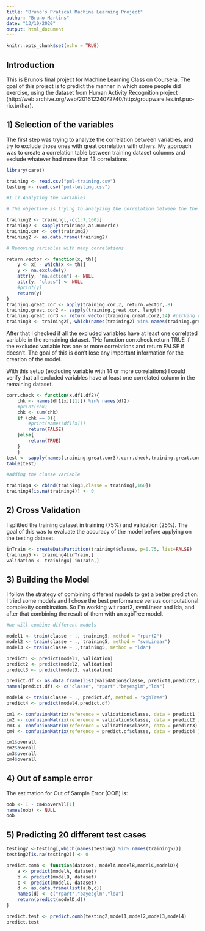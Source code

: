```yaml
---
title: "Bruno's Pratical Machine Learning Project"
author: "Bruno Martins"
date: "13/10/2020"
output: html_document
---
```


```r
knitr::opts_chunk$set(echo = TRUE)
```

## Introduction

This is Bruno's final project for Machine Learning Class on Coursera. The goal of this project is to predict the manner in which some people did exercise, using the dataset from Human Activity Recognition project (http://web.archive.org/web/20161224072740/http:/groupware.les.inf.puc-rio.br/har).

## 1) Selection of the variables

The first step was trying to analyze the correlation between variables, and try to exclude those ones with great correlation with others. My approach was to create a correlation table between training dataset columns and exclude whatever had more than 13 correlations.

```r
library(caret)

training <- read.csv("pml-training.csv")
testing <- read.csv("pml-testing.csv")

#1.1) Analyzing the variables

# The objective is trying to analyzing the correlation between the the sensor variables

training2 <- training[,-c(1:7,160)]
training2 <- sapply(training2,as.numeric)
training.cor <- cor(training2)
training2 <- as.data.frame(training2)

# Removing variables with many correlations

return.vector <- function(x, th){
    y <- x[ - which(x <= th)]
    y <- na.exclude(y)
    attr(y, "na.action") <- NULL
    attr(y, "class") <- NULL
    #print(y)
    return(y)
}
training.great.cor <- apply(training.cor,2, return.vector,.8)
training.great.cor2 <- sapply(training.great.cor, length)
training.great.cor3 <- return.vector(training.great.cor2,14) #picking variable with more than 14 correlations
training3 <- training2[,-which(names(training2) %in% names(training.great.cor3))] #excluding variables with more than 14 correlations
```

After that I checked if all the excluded variables have at least one correlated variable in the remaining dataset. THe function corr.check return TRUE if the excluded variable has one or more correlations and return FALSE if doesn't. The goal of this is don't lose any important information for the creation of the model.

With this setup (excluding variable with 14 or more correlations) I could verify that all excluded variables have at least one correlated column in the remaining dataset.

```r

corr.check <- function(x,df1,df2){
    chk <- names(df1[x][[1]]) %in% names(df2)
    #print(chk)
    chk <- sum(chk)
    if (chk == 0){
        #print(names(df1[x]))
        return(FALSE)
    }else{
        return(TRUE)
    }
    }
test <- sapply(names(training.great.cor3),corr.check,training.great.cor,training3)
table(test)

#adding the classe variable

training4 <- cbind(training3,classe = training[,160])
training4[is.na(training4)] <- 0

```

## 2) Cross Validation

I splitted the training dataset in training (75%) and validation (25%). The goal of this was to evaluate the accuracy of the model before applying on the testing dataset.

```r

inTrain <- createDataPartition(training4$classe, p=0.75, list=FALSE)
training5 <- training4[inTrain,]
validation <- training4[-inTrain,]

```

## 3) Building the Model

I follow the strategy of combining different models to get a better prediction. I tried some models and I chose the best performance versus computational complexity combination. So I'm working wit rpart2, svmLinear and lda, and after that combining the result of them with an xgbTree model.


```r
#we will combine different models

model1 <- train(classe ~ ., training5, method = "rpart2")
model2 <- train(classe ~ ., training5, method = "svmLinear")
model3 <- train(classe ~ .,training5, method = "lda")

predict1 <- predict(model1, validation)
predict2 <- predict(model2, validation)
predict3 <- predict(model3, validation)

predict.df <- as.data.frame(list(validation$classe, predict1,predict2,predict3))
names(predict.df) <- c("classe", "rpart","bayesglm","lda")

model4 <- train(classe ~ ., predict.df, method = "xgbTree")
predict4 <- predict(model4,predict.df)

cm1 <- confusionMatrix(reference = validation$classe, data = predict1 )
cm2 <- confusionMatrix(reference = validation$classe, data = predict2 )
cm3 <- confusionMatrix(reference = validation$classe, data = predict3)
cm4 <- confusionMatrix(reference = predict.df$classe, data = predict4 )

cm1$overall
cm2$overall
cm3$overall
cm4$overall

```

## 4) Out of sample error

The estimation for Out of Sample Error (OOB) is:

```r
oob <- 1 - cm4$overall[1]
names(oob) <- NULL
oob

```

## 5) Predicting 20 different test cases

```r

testing2 <-testing[,which(names(testing) %in% names(training5))]
testing2[is.na(testing2)] <- 0

predict.comb <- function(dataset, modelA,modelB,modelC,modelD){
    a <- predict(modelA, dataset)
    b <- predict(modelB, dataset)
    c <- predict(modelC, dataset)
    d <- as.data.frame(list(a,b,c))
    names(d) <- c("rpart","bayesglm","lda")
    return(predict(modelD,d))
}

predict.test <- predict.comb(testing2,model1,model2,model3,model4)
predict.test

```